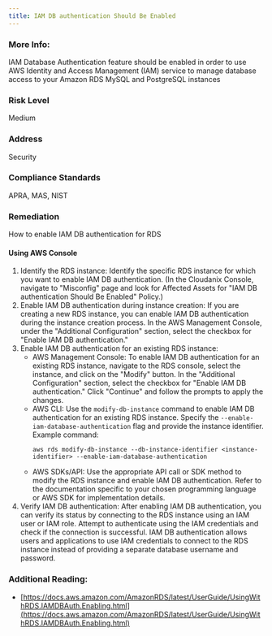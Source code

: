 ```yaml
---
title: IAM DB authentication Should Be Enabled
---
```


### More Info:

IAM Database Authentication feature should be enabled in order to use AWS Identity and Access Management (IAM) service to manage database access to your Amazon RDS MySQL and PostgreSQL instances

### Risk Level

Medium

### Address

Security

### Compliance Standards

APRA, MAS, NIST

### Remediation

How to enable IAM DB authentication for RDS

#### Using AWS Console

1. Identify the RDS instance: Identify the specific RDS instance for which you want to enable IAM DB authentication.
    (In the Cloudanix Console, navigate to "Misconfig" page and look for Affected Assets for "IAM DB authentication Should Be Enabled" Policy.)
2. Enable IAM DB authentication during instance creation: If you are creating a new RDS instance, you can enable IAM DB authentication during the instance creation process. In the AWS Management Console, under the "Additional Configuration" section, select the checkbox for "Enable IAM DB authentication."
3. Enable IAM DB authentication for an existing RDS instance:
   - AWS Management Console: To enable IAM DB authentication for an existing RDS instance, navigate to the RDS console, select the instance, and click on the "Modify" button. In the "Additional Configuration" section, select the checkbox for "Enable IAM DB authentication." Click "Continue" and follow the prompts to apply the changes.
   - AWS CLI: Use the `modify-db-instance` command to enable IAM DB authentication for an existing RDS instance. Specify the `--enable-iam-database-authentication` flag and provide the instance identifier. Example command: 
     ```
     aws rds modify-db-instance --db-instance-identifier <instance-identifier> --enable-iam-database-authentication
     ```
   - AWS SDKs/API: Use the appropriate API call or SDK method to modify the RDS instance and enable IAM DB authentication. Refer to the documentation specific to your chosen programming language or AWS SDK for implementation details.
4. Verify IAM DB authentication: After enabling IAM DB authentication, you can verify its status by connecting to the RDS instance using an IAM user or IAM role. Attempt to authenticate using the IAM credentials and check if the connection is successful. IAM DB authentication allows users and applications to use IAM credentials to connect to the RDS instance instead of providing a separate database username and password.

### Additional Reading:

- [https://docs.aws.amazon.com/AmazonRDS/latest/UserGuide/UsingWithRDS.IAMDBAuth.Enabling.html](https://docs.aws.amazon.com/AmazonRDS/latest/UserGuide/UsingWithRDS.IAMDBAuth.Enabling.html)
